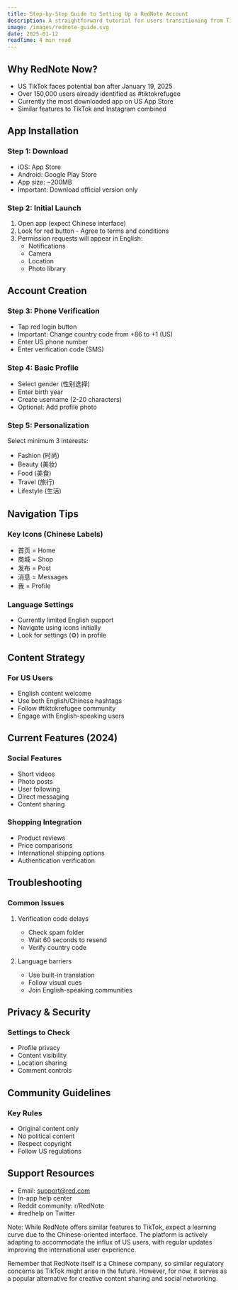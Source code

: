 ```yaml
---
title: Step-by-Step Guide to Setting Up a RedNote Account
description: A straightforward tutorial for users transitioning from TikTok to RedNote, detailing the account creation process.
image: /images/rednote-guide.svg
date: 2025-01-12
readTime: 4 min read
---
```


## Why RedNote Now?
- US TikTok faces potential ban after January 19, 2025
- Over 150,000 users already identified as #tiktokrefugee 
- Currently the most downloaded app on US App Store
- Similar features to TikTok and Instagram combined

## App Installation

### Step 1: Download
- iOS: App Store
- Android: Google Play Store  
- App size: ~200MB
- Important: Download official version only

### Step 2: Initial Launch
1. Open app (expect Chinese interface)
2. Look for red button - Agree to terms and conditions
3. Permission requests will appear in English:
   - Notifications
   - Camera
   - Location
   - Photo library

## Account Creation

### Step 3: Phone Verification
- Tap red login button
- Important: Change country code from +86 to +1 (US)
- Enter US phone number
- Enter verification code (SMS)

### Step 4: Basic Profile
- Select gender (性别选择)
- Enter birth year
- Create username (2-20 characters)
- Optional: Add profile photo

### Step 5: Personalization
Select minimum 3 interests:
- Fashion (时尚)
- Beauty (美妆)
- Food (美食)
- Travel (旅行)
- Lifestyle (生活)

## Navigation Tips

### Key Icons (Chinese Labels)
- 首页 = Home
- 商城 = Shop
- 发布 = Post
- 消息 = Messages
- 我 = Profile

### Language Settings
- Currently limited English support
- Navigate using icons initially
- Look for settings (⚙️) in profile

## Content Strategy

### For US Users
- English content welcome
- Use both English/Chinese hashtags
- Follow #tiktokrefugee community
- Engage with English-speaking users

## Current Features (2024)

### Social Features
- Short videos
- Photo posts
- User following
- Direct messaging
- Content sharing

### Shopping Integration
- Product reviews
- Price comparisons
- International shipping options
- Authentication verification

## Troubleshooting

### Common Issues
1. Verification code delays
   - Check spam folder
   - Wait 60 seconds to resend
   - Verify country code

2. Language barriers
   - Use built-in translation
   - Follow visual cues
   - Join English-speaking communities

## Privacy & Security

### Settings to Check
- Profile privacy
- Content visibility
- Location sharing
- Comment controls

## Community Guidelines

### Key Rules
- Original content only
- No political content
- Respect copyright
- Follow US regulations

## Support Resources
- Email: support@red.com
- In-app help center
- Reddit community: r/RedNote
- #redhelp on Twitter

Note: While RedNote offers similar features to TikTok, expect a learning curve due to the Chinese-oriented interface. The platform is actively adapting to accommodate the influx of US users, with regular updates improving the international user experience.

Remember that RedNote itself is a Chinese company, so similar regulatory concerns as TikTok might arise in the future. However, for now, it serves as a popular alternative for creative content sharing and social networking.